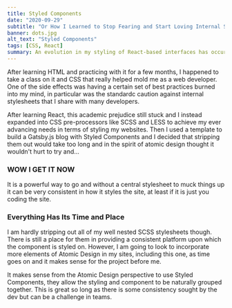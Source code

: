 ```yaml
---
title: Styled Components
date: "2020-09-29"
subtitle: "Or How I Learned to Stop Fearing and Start Loving Internal Stylesheets"
banner: dots.jpg
alt_text: "Styled Components"
tags: [CSS, React]
summary: An evolution in my styling of React-based interfaces has occurred.
---
```


After learning HTML and practicing with it for a few months, I happened to take a class on it and CSS that really helped mold me as a web developer. One of the side effects
was having a certain set of best practices burned into my mind, in particular was the standardc caution against internal stylesheets that I share with many developers.

After learning React, this academic prejudice still stuck and I instead expanded into CSS pre-processors like SCSS and LESS to achieve my ever advancing needs in terms of styling
my websites. Then I used a template to build a Gatsby.js blog with Styled Components and I decided that stripping them out would take too long and in the spirit of atomic design thought it wouldn't hurt to try and...

### WOW I GET IT NOW

It is a powerful way to go and without a central stylesheet to muck things up it can be
very consistent in how it styles the site, at least if it is just you coding the site.

### Everything Has Its Time and Place

I am hardly stripping out all of my well nested SCSS stylesheets though. There is still a place for them in providing a consistent platform upon which the component is styled on. However, I am going to look to incorporate more elements of Atomic Design in my sites, including this one, as time goes on and it makes sense for the project before me.

It makes sense from the Atomic Design perspective to use Styled Components, they allow the styling and component to be naturally grouped together. This is great so long as there is some consistency sought by the dev but can be a challenge in teams.
